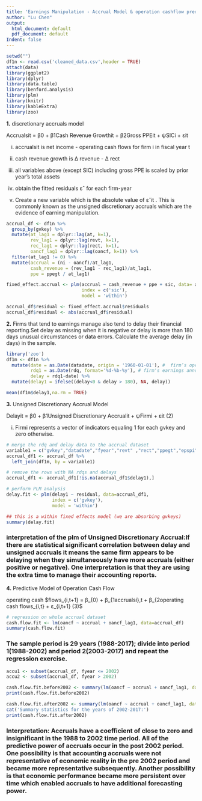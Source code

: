 ```yaml
---
title: 'Earnings Manipulation - Accrual Model & operation cashflow prediction model'
author: "Lu Chen"
output:
  html_document: default
  pdf_document: default
Indent: false
---
```


```r
setwd("")
df1n <- read.csv('cleaned_data.csv',header = TRUE)
attach(data)
library(ggplot2)
library(dplyr)
library(data.table)
library(benford.analysis)
library(plm)
library(knitr)
library(kableExtra)
library(zoo)
```

**1.** discretionary accruals model 

Accrualsit = β0 + β1Cash Revenue Growthit + β2Gross PPEit + ψSICi + εit

i. accrualsit is net income - operating cash flows for firm i in fiscal year t
ii. cash revenue growth is ∆ revenue - ∆ rect

iii. all variables above (except SIC) including gross PPE is scaled by prior year’s total assets
iv. obtain the fitted residuals εˆ for each firm-year
v. Create a new variable which is the absolute value of εˆit . This is commonly known as the unsigned discretionary accruals which are the evidence of earning manipulation. 

```r
accrual_df <- df1n %>%
  group_by(gvkey) %>%
  mutate(at_lag1 = dplyr::lag(at, k=1),
         rev_lag1 = dplyr::lag(revt, k=1),
         rec_lag1 = dplyr::lag(rect, k=1),
         oancf_lag1 = dplyr::lag(oancf, k=1)) %>%
  filter(at_lag1 != 0) %>% 
  mutate(accrual = (ni - oancf)/at_lag1, 
         cash_revenue = (rev_lag1 - rec_lag1)/at_lag1,
         ppe = ppegt / at_lag1)

fixed_effect.accrual <- plm(accrual ~ cash_revenue + ppe + sic, data= accrual_df,
                            index = c('sic'),
                            model = 'within')

accrual_df$residual <- fixed_effect.accrual$residuals
accrual_df$residual <- abs(accrual_df$residual)
```

**2.** Firms that tend to earnings manage also tend to delay their financial reporting.Set delay as missing when it is negative or delay is more than 180 days unusual circumstances or data errors. Calculate the average delay (in days) in the sample.

```r
library('zoo')
df1m <- df1n %>% 
  mutate(date = as.Date(datadate, origin = '1960-01-01'), #  firm’s operating period end-day
         rdq1 = as.Date(rdq, format='%d-%b-%y'), # firm's earnings announcement date
         delay = rdq1-date) %>% 
  mutate(delay1 = ifelse((delay<0 & delay > 180), NA, delay))

mean(df1m$delay1,na.rm = TRUE) 

```

**3.** Unsigned Discretionary Accrual Model

Delayit = β0 + β1Unsigned Discretionary Accrualit + ψFirmi + εit (2)

i. Firmi represents a vector of indicators equaling 1 for each gvkey and zero otherwise.
```r
# merge the rdq and delay data to the accrual dataset
variable1 = c("gvkey","datadate","fyear","revt" ,"rect","ppegt","epspi", "ni","at","oancf","sic")
accrual_df1 <- accrual_df %>% 
  left_join(df1m, by = variable1) 

# remove the rows with NA rdqs and delays
accrual_df1 <- accrual_df1[!is.na(accrual_df1$delay1),]

# perform PLM analysis
delay.fit <- plm(delay1 ~ residual, data=accrual_df1,
                 index = c('gvkey'),
                 model = 'within')

## this is a within fixed effects model (we are absorbing gvkeys)
summary(delay.fit)
```

### interpretation of the plm of Unsigned Discretionary Accrual:If there are statistical significant correlation between delay and unsigned accruals it means the same firm appears to be delaying when they simultaneously have more accruals (either positive or negative). One interpretation is that they are using the extra time to manage their accounting reports.

**4.** Predictive Model of Operation Cash Flow 

operating cash $flows_{i,t+1} = β_{0} + β_{1accrualsi},t + β_{2operating cash flows_{i,t} + ε_{i,t+1} (3)$ 


```r
# regression on whole accrual dataset
cash.flow.fit <- lm(oancf ~ accrual + oancf_lag1, data=accrual_df)
summary(cash.flow.fit)
```

### The sample period is 29 years (1988-2017); divide into period 1(1988-2002) and period 2(2003-2017) and repeat the regression exercise. 
```r
accu1 <- subset(accrual_df, fyear <= 2002)
accu2 <- subset(accrual_df, fyear > 2002)

cash.flow.fit.before2002 <- summary(lm(oancf ~ accrual + oancf_lag1, data=accu1))
print(cash.flow.fit.before2002)
```

```r
cash.flow.fit.after2002 <- summary(lm(oancf ~ accrual + oancf_lag1, data=accu2))
cat('Summary statistics for the years of 2002-2017:')
print(cash.flow.fit.after2002)
```
### Interpretation: Accruals have a coefficient of close to zero and insignificant in the 1988 to 2002 time period. All of the predictive power of accruals occur in the post 2002 period. One possibility is that accounting accruals were not representative of economic reality in the pre 2002 period and became more representative subsequently. Another possibility is that economic performance became more persistent over time which enabled accruals to have additional forecasting power.

